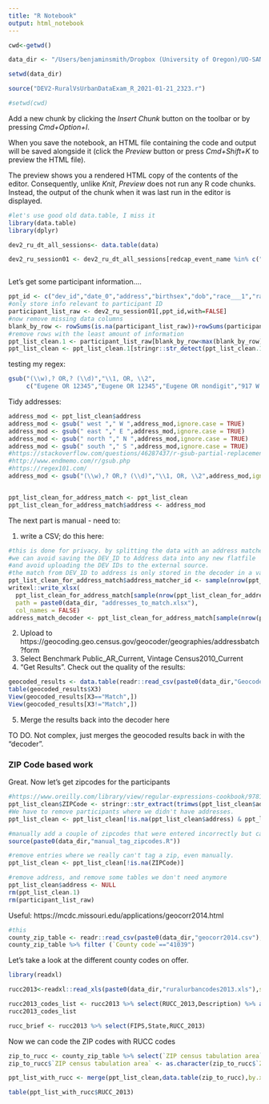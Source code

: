 ```yaml
---
title: "R Notebook"
output: html_notebook
---
```


```r
cwd<-getwd()

data_dir <- "/Users/benjaminsmith/Dropbox (University of Oregon)/UO-SAN Lab/Berkman Lab/Devaluation/analysis_files/data/"

setwd(data_dir)

source("DEV2-RuralVsUrbanDataExam_R_2021-01-21_2323.r")

#setwd(cwd)
```

Add a new chunk by clicking the *Insert Chunk* button on the toolbar or by pressing *Cmd+Option+I*.

When you save the notebook, an HTML file containing the code and output will be saved alongside it (click the *Preview* button or press *Cmd+Shift+K* to preview the HTML file). 

The preview shows you a rendered HTML copy of the contents of the editor. Consequently, unlike *Knit*, *Preview* does not run any R code chunks. Instead, the output of the chunk when it was last run in the editor is displayed.
```r
#let's use good old data.table, I miss it
library(data.table)
library(dplyr)

dev2_ru_dt_all_sessions<- data.table(data)

dev2_ru_session01 <- dev2_ru_dt_all_sessions[redcap_event_name %in% c("session_0_arm_1","t1_arm_1","session_1_arm_1")]



```

Let's get some participant information....

```r
ppt_id <- c("dev_id","date_0","address","birthsex","dob","race___1","race___2","race___3","race___4","race___5","race___6","race___7","race___8","age")
#only store info relevant to participant ID
participant_list_raw <- dev2_ru_session01[,ppt_id,with=FALSE]
#now remove missing data columns
blank_by_row <- rowSums(is.na(participant_list_raw))+rowSums(participant_list_raw=="",na.rm = TRUE)
#remove rows with the least amount of information
ppt_list_clean.1 <- participant_list_raw[blank_by_row<max(blank_by_row)]
ppt_list_clean <- ppt_list_clean.1[stringr::str_detect(ppt_list_clean.1$dev_id,"DEV\\d\\d\\d") & ppt_list_clean.1$dob!="",]
```

testing my regex:
```r
gsub("(\\w),? OR,? (\\d)","\\1, OR, \\2",
     c("Eugene OR 12345","Eugene OR 12345","Eugene OR nondigit","917 W Broadway Alley Apt 1, Eugene, OR 97402"),ignore.case = TRUE)
```

Tidy addresses:
```r
address_mod <- ppt_list_clean$address
address_mod <- gsub(" west "," W ",address_mod,ignore.case = TRUE)
address_mod <- gsub(" east "," E ",address_mod,ignore.case = TRUE)
address_mod <- gsub(" north "," N ",address_mod,ignore.case = TRUE)
address_mod <- gsub(" south "," S ",address_mod,ignore.case = TRUE)
#https://stackoverflow.com/questions/46287437/r-gsub-partial-replacement-wildcards
#http://www.endmemo.com/r/gsub.php
#https://regex101.com/
address_mod <- gsub("(\\w),? OR,? (\\d)","\\1, OR, \\2",address_mod,ignore.case = TRUE)


ppt_list_clean_for_address_match <- ppt_list_clean
ppt_list_clean_for_address_match$address <- address_mod
```


The next part is manual - need to:

1. write a CSV; do this here:

```r
#this is done for privacy. by splitting the data with an address matcher ID,
#we can avoid saving the DEV_ID to Address data into any new flatfile
#and avoid uploading the DEV IDs to the external source.
#the match from DEV_ID to address is only stored in the decoder in a variable
ppt_list_clean_for_address_match$address_matcher_id <- sample(nrow(ppt_list_clean_for_address_match)*1000,size=nrow(ppt_list_clean_for_address_match),replace=FALSE)
writexl::write_xlsx(
  ppt_list_clean_for_address_match[sample(nrow(ppt_list_clean_for_address_match)),.(address_matcher_id,address)],
  path = paste0(data_dir, "addresses_to_match.xlsx"),
  col_names = FALSE)
address_match_decoder <- ppt_list_clean_for_address_match[sample(nrow(ppt_list_clean_for_address_match)),.(dev_id,address_matcher_id)]

```

2. Upload to https://geocoding.geo.census.gov/geocoder/geographies/addressbatch?form
3. Select Benchmark Public_AR_Current, Vintage Census2010_Current
4. "Get Results". Check out the quality of the results:
```r
geocoded_results <- data.table(readr::read_csv(paste0(data_dir,"GeocodeResults.csv"),col_names = FALSE))
table(geocoded_results$X3)
View(geocoded_results[X3=="Match",])
View(geocoded_results[X3!="Match",])
```

5. Merge the results back into the decoder here

TO DO. Not complex, just merges the geocoded results back in with the "decoder".



### ZIP Code based work

Great. Now let's get zipcodes for the participants


```r
#https://www.oreilly.com/library/view/regular-expressions-cookbook/9781449327453/ch04s14.html
ppt_list_clean$ZIPCode <- stringr::str_extract(trimws(ppt_list_clean$address),"[0-9]{5}(?:-[0-9]{4})?$")
#We have to remove participants where we didn't have addresses.
ppt_list_clean <- ppt_list_clean[!is.na(ppt_list_clean$address) & ppt_list_clean$address!=""]

#manually add a couple of zipcodes that were entered incorrectly but can be human-deduced
source(paste0(data_dir,"manual_tag_zipcodes.R"))

#remove entries where we really can't tag a zip, even manually.
ppt_list_clean <- ppt_list_clean[!is.na(ZIPCode)]

#remove address, and remove some tables we don't need anymore
ppt_list_clean$address <- NULL
rm(ppt_list_clean.1)
rm(participant_list_raw)
```

Useful:
https://mcdc.missouri.edu/applications/geocorr2014.html


```r
#this 
county_zip_table <- readr::read_csv(paste0(data_dir,"geocorr2014.csv"),skip = 1)# %>% filter(zipname=="Los Angeles, CA")
county_zip_table %>% filter (`County code`=="41039")
```

Let's take a look at the different county codes on offer.

```r
library(readxl)

rucc2013<-readxl::read_xls(paste0(data_dir,"ruralurbancodes2013.xls"),sheet="Rural-urban Continuum Code 2013")

rucc2013_codes_list <- rucc2013 %>% select(RUCC_2013,Description) %>% arrange(. , RUCC_2013) %>% unique
rucc2013_codes_list
```
```r
rucc_brief <- rucc2013 %>% select(FIPS,State,RUCC_2013)
```

Now we can code the ZIP codes with RUCC codes
```r
zip_to_rucc <- county_zip_table %>% select(`ZIP census tabulation area`,`County code`,`State abbreviation`) %>% merge(rucc_brief,by.x = "County code",by.y="FIPS")
zip_to_rucc$`ZIP census tabulation area` <- as.character(zip_to_rucc$`ZIP census tabulation area`) #store ZIP code as character to avoid confusion

```

```r
ppt_list_with_rucc <- merge(ppt_list_clean,data.table(zip_to_rucc),by.x="ZIPCode",by.y="ZIP census tabulation area",all.x=TRUE)
```

```r
table(ppt_list_with_rucc$RUCC_2013)
```

```r

```


